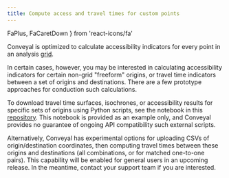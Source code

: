 ```yaml
---
title: Compute access and travel times for custom points
---
```


  FaPlus,
  FaCaretDown
} from 'react-icons/fa'

Conveyal is optimized to calculate accessibility indicators for every point in an analysis [grid](/analysis/methodology#spatial-resolution). 

In certain cases, however, you may be interested in calculating accessibility indicators for certain non-grid "freeform" origins, or travel time indicators between a set of origins and destinations. There are a few prototype approaches for conduction such calculations.

To download travel time surfaces, isochrones, or accessibility results for specific sets of origins using Python scripts, see the notebook in this [repository](https://github.com/conveyal/batch-isochrones). This notebook is provided as an example only, and Conveyal provides no guarantee of ongoing API compatibility such external scripts.

Alternatively, Conveyal has experimental options for uploading CSVs of origin/destination coordinates, then computing travel times between these origins and destinations (all combinations, or for matched one-to-one pairs). This capability will be enabled for general users in an upcoming release. In the meantime, contact your support team if you are interested.
